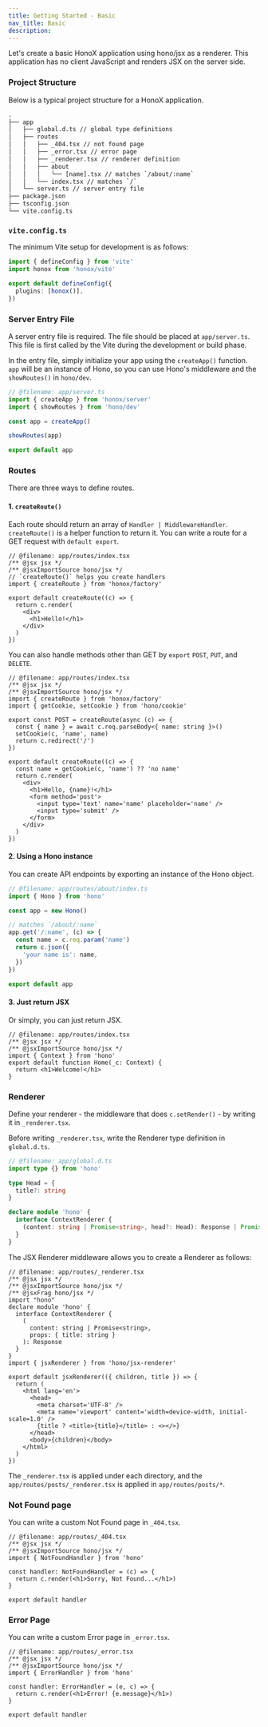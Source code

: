 ```yaml
---
title: Getting Started - Basic
nav_title: Basic
description:
---
```


Let's create a basic HonoX application using hono/jsx as a renderer. This application has no client JavaScript and renders JSX on the server side.

### Project Structure

Below is a typical project structure for a HonoX application.

```txt
.
├── app
│   ├── global.d.ts // global type definitions
│   ├── routes
│   │   ├── _404.tsx // not found page
│   │   ├── _error.tsx // error page
│   │   ├── _renderer.tsx // renderer definition
│   │   ├── about
│   │   │   └── [name].tsx // matches `/about/:name`
│   │   └── index.tsx // matches `/`
│   └── server.ts // server entry file
├── package.json
├── tsconfig.json
└── vite.config.ts
```

### `vite.config.ts`

The minimum Vite setup for development is as follows:

```ts
import { defineConfig } from 'vite'
import honox from 'honox/vite'

export default defineConfig({
  plugins: [honox()],
})
```

### Server Entry File

A server entry file is required. The file should be placed at `app/server.ts`. This file is first called by the Vite during the development or build phase.

In the entry file, simply initialize your app using the `createApp()` function. `app` will be an instance of Hono, so you can use Hono's middleware and the `showRoutes()` in `hono/dev`.

```ts
// @filename: app/server.ts
import { createApp } from 'honox/server'
import { showRoutes } from 'hono/dev'

const app = createApp()

showRoutes(app)

export default app
```

### Routes

There are three ways to define routes.

#### 1. `createRoute()`

Each route should return an array of `Handler | MiddlewareHandler`. `createRoute()` is a helper function to return it. You can write a route for a GET request with `default export`.

```tsx
// @filename: app/routes/index.tsx
/** @jsx jsx */
/** @jsxImportSource hono/jsx */
// `createRoute()` helps you create handlers
import { createRoute } from 'honox/factory'

export default createRoute((c) => {
  return c.render(
    <div>
      <h1>Hello!</h1>
    </div>
  )
})
```

You can also handle methods other than GET by `export` `POST`, `PUT`, and `DELETE`.

```tsx
// @filename: app/routes/index.tsx
/** @jsx jsx */
/** @jsxImportSource hono/jsx */
import { createRoute } from 'honox/factory'
import { getCookie, setCookie } from 'hono/cookie'

export const POST = createRoute(async (c) => {
  const { name } = await c.req.parseBody<{ name: string }>()
  setCookie(c, 'name', name)
  return c.redirect('/')
})

export default createRoute((c) => {
  const name = getCookie(c, 'name') ?? 'no name'
  return c.render(
    <div>
      <h1>Hello, {name}!</h1>
      <form method='post'>
        <input type='text' name='name' placeholder='name' />
        <input type='submit' />
      </form>
    </div>
  )
})
```

#### 2. Using a Hono instance

You can create API endpoints by exporting an instance of the Hono object.

```ts
// @filename: app/routes/about/index.ts
import { Hono } from 'hono'

const app = new Hono()

// matches `/about/:name`
app.get('/:name', (c) => {
  const name = c.req.param('name')
  return c.json({
    'your name is': name,
  })
})

export default app
```

#### 3. Just return JSX

Or simply, you can just return JSX.

```tsx
// @filename: app/routes/index.tsx
/** @jsx jsx */
/** @jsxImportSource hono/jsx */
import { Context } from 'hono'
export default function Home(_c: Context) {
  return <h1>Welcome!</h1>
}
```

### Renderer

Define your renderer - the middleware that does `c.setRender()` - by writing it in `_renderer.tsx`.

Before writing `_renderer.tsx`, write the Renderer type definition in `global.d.ts`.

```ts
// @filename: app/global.d.ts
import type {} from 'hono'

type Head = {
  title?: string
}

declare module 'hono' {
  interface ContextRenderer {
    (content: string | Promise<string>, head?: Head): Response | Promise<Response>
  }
}
```

The JSX Renderer middleware allows you to create a Renderer as follows:

```tsx
// @filename: app/routes/_renderer.tsx
/** @jsx jsx */
/** @jsxImportSource hono/jsx */
/** @jsxFrag hono/jsx */
import "hono"
declare module 'hono' {
  interface ContextRenderer {
    (
      content: string | Promise<string>,
      props: { title: string }
    ): Response
  }
}
import { jsxRenderer } from 'hono/jsx-renderer'

export default jsxRenderer(({ children, title }) => {
  return (
    <html lang='en'>
      <head>
        <meta charset='UTF-8' />
        <meta name='viewport' content='width=device-width, initial-scale=1.0' />
        {title ? <title>{title}</title> : <></>}
      </head>
      <body>{children}</body>
    </html>
  )
})
```

The `_renderer.tsx` is applied under each directory, and the `app/routes/posts/_renderer.tsx` is applied in `app/routes/posts/*`.

### Not Found page

You can write a custom Not Found page in `_404.tsx`.

```tsx
// @filename: app/routes/_404.tsx
/** @jsx jsx */
/** @jsxImportSource hono/jsx */
import { NotFoundHandler } from 'hono'

const handler: NotFoundHandler = (c) => {
  return c.render(<h1>Sorry, Not Found...</h1>)
}

export default handler
```

### Error Page

You can write a custom Error page in `_error.tsx`.

```tsx
// @filename: app/routes/_error.tsx
/** @jsx jsx */
/** @jsxImportSource hono/jsx */
import { ErrorHandler } from 'hono'

const handler: ErrorHandler = (e, c) => {
  return c.render(<h1>Error! {e.message}</h1>)
}

export default handler
```
